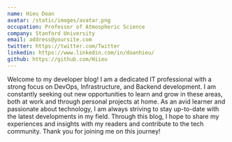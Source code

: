 ```yaml
---
name: Hieu Doan
avatar: /static/images/avatar.png
occupation: Professor of Atmospheric Science
company: Stanford University
email: address@yoursite.com
twitter: https://twitter.com/Twitter
linkedin: https://www.linkedin.com/in/doanhieu/
github: https://github.com/Hiieu
---
```


Welcome to my developer blog! I am a dedicated IT professional with a strong focus on DevOps, Infrastructure, and Backend development. I am constantly seeking out new opportunities to learn and grow in these areas, both at work and through personal projects at home. As an avid learner and passionate about technology, I am always striving to stay up-to-date with the latest developments in my field. Through this blog, I hope to share my experiences and insights with my readers and contribute to the tech community. Thank you for joining me on this journey!
